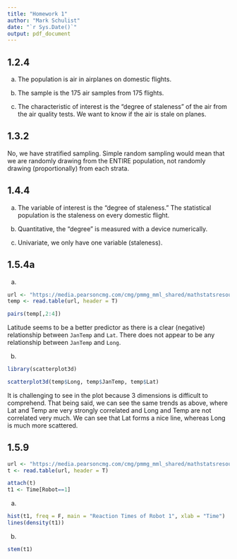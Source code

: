 ```yaml
---
title: "Homework 1"
author: "Mark Schulist"
date: "`r Sys.Date()`"
output: pdf_document
---
```


## 1.2.4

a. The population is air in airplanes on domestic flights.

b. The sample is the 175 air samples from 175 flights.

c. The characteristic of interest is the "degree of staleness" of the air from the air quality tests. We want to know if the air is stale on planes. 

## 1.3.2

No, we have stratified sampling. Simple random sampling would mean that we are randomly drawing from the ENTIRE population, not randomly drawing (proportionally) from each strata.

## 1.4.4

a. The variable of interest is the "degree of staleness." The statistical population is the staleness on every domestic flight.

b. Quantitative, the "degree" is measured with a device numerically.

c. Univariate, we only have one variable (staleness).

## 1.5.4a

a.

```r
url <- "https://media.pearsoncmg.com/cmg/pmmg_mml_shared/mathstatsresources/Akritas/Temp.Long.Lat.txt"
temp <- read.table(url, header = T)

pairs(temp[,2:4])

```

Latitude seems to be a better predictor as there is a clear (negative) relationship between `JanTemp` and `Lat`. There does not appear to be any relationship between `JanTemp` and `Long`.

b.

```r
library(scatterplot3d)

scatterplot3d(temp$Long, temp$JanTemp, temp$Lat)
```

It is challenging to see in the plot because 3 dimensions is difficult to comprehend. That being said, we can see the same trends as above, where Lat and Temp are very strongly correlated and Long and Temp are not correlated very much. We can see that Lat forms a nice line, whereas Long is much more scattered.

## 1.5.9

```r
url <- "https://media.pearsoncmg.com/cmg/pmmg_mml_shared/mathstatsresources/Akritas/RobotReactTime.txt"
t <- read.table(url, header = T)

attach(t)
t1 <- Time[Robot==1]
```

a.

```r
hist(t1, freq = F, main = "Reaction Times of Robot 1", xlab = "Time")
lines(density(t1))
```

b.

```r
stem(t1)
```
